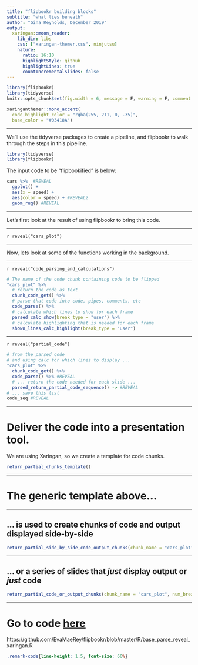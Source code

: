 ```yaml
---
title: "flipbookr building blocks"
subtitle: "what lies beneath"
author: "Gina Reynolds, December 2019"
output:
  xaringan::moon_reader:
    lib_dir: libs
    css: ["xaringan-themer.css", ninjutsu]
    nature:
      ratio: 16:10
      highlightStyle: github
      highlightLines: true
      countIncrementalSlides: false
---
```


```r
library(flipbookr)
library(tidyverse)
knitr::opts_chunk$set(fig.width = 6, message = F, warning = F, comment = "", cache = F)
```

```r
xaringanthemer::mono_accent(
  code_highlight_color = "rgba(255, 211, 0, .35)",
  base_color = "#03418A")
```




---



We'll use the tidyverse packages to create a pipeline, and flipbookr to walk through the steps in this pipeline.

```r
library(tidyverse)
library(flipbookr)
```

The input code to be "flipbookified" is below:

```r
cars %>%  #REVEAL          
  ggplot() +  
  aes(x = speed) + 
  aes(color = speed) + #REVEAL2
  geom_rug() #REVEAL
```


---

Let's first look at the result of using flipbookr to bring this code.

---

`r reveal("cars_plot")`



---

Now, lets look at some of the functions working in the background.


---

`r reveal("code_parsing_and_calculations")`


```r
# The name of the code chunk containing code to be flipped
"cars_plot" %>% 
  # return the code as text
  chunk_code_get() %>% 
  # parse that code into code, pipes, comments, etc
  code_parse() %>% 
  # calculate which lines to show for each frame
  parsed_calc_show(break_type = "user") %>% 
  # calculate highlighting that is needed for each frame
  shown_lines_calc_highlight(break_type = "user")
```


---

`r reveal("partial_code")`


```r
# from the parsed code 
# and using calc for which lines to display ...
"cars_plot" %>% 
  chunk_code_get() %>% 
  code_parse() %>% #REVEAL
  # ... return the code needed for each slide ...
  parsed_return_partial_code_sequence() -> #REVEAL
# ... save this list
code_seq #REVEAL
```





---


# Deliver the code into a presentation tool.  

We are using Xaringan, so we create a template for code chunks.

```r
return_partial_chunks_template()
```

---

# The generic template above...



---

## ... is used to create chunks of code and output displayed side-by-side

```r
return_partial_side_by_side_code_output_chunks(chunk_name = "cars_plot", num_breaks = 2)
```


---

## ... or a series of slides that *just* display output or *just* code 


```r
return_partial_code_or_output_chunks(chunk_name = "cars_plot", num_breaks = 2)
```


---

# Go to code [**here**](https://github.com/EvaMaeRey/flipbookr/blob/master/R/base_parse_reveal_xaringan.R)

https://github.com/EvaMaeRey/flipbookr/blob/master/R/base_parse_reveal_xaringan.R



```css
.remark-code{line-height: 1.5; font-size: 60%}
```